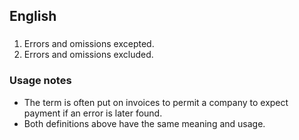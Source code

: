 ==English==

==={{initialism}}===
{{infl|en|initialism}}

# Errors and omissions excepted.
# Errors and omissions excluded.

===Usage notes===
* The term is often put on invoices to permit a company to expect payment if an error is later found.
* Both definitions above have the same meaning and usage.